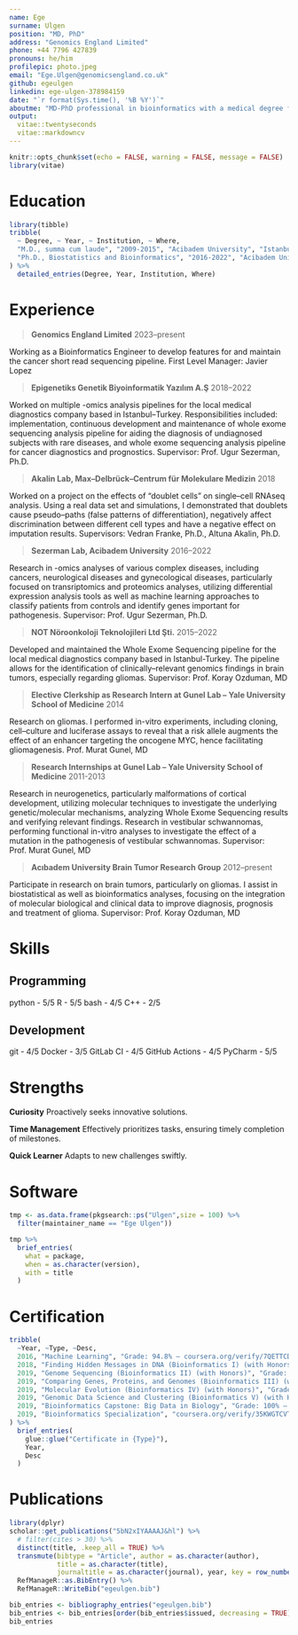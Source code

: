 ```yaml
---
name: Ege
surname: Ulgen
position: "MD, PhD"
address: "Genomics England Limited"
phone: +44 7796 427839
pronouns: he/him
profilepic: photo.jpeg
email: "Ege.Ulgen@genomicsengland.co.uk"
github: egeulgen
linkedin: ege-ulgen-378984159
date: "`r format(Sys.time(), '%B %Y')`"
aboutme: "MD-PhD professional in bioinformatics with a medical degree from Acibadem University in 2015, postdoctoral experience at Yale University in 2016, followed by a PhD in Biostatistics and Bioinformatics in 2022. Currently a Bioinformatics Engineer at Genomics England, where I focus on creating and enhancing software for the cancer genomic medicine service."
output: 
  vitae::twentyseconds
  vitae::markdowncv
---
```


```r
knitr::opts_chunk$set(echo = FALSE, warning = FALSE, message = FALSE)
library(vitae)
```

# Education

```r
library(tibble)
tribble(
  ~ Degree, ~ Year, ~ Institution, ~ Where,
  "M.D., summa cum laude", "2009-2015", "Acibadem University", "Istanbul, Turkey",
  "Ph.D., Biostatistics and Bioinformatics", "2016-2022", "Acibadem University", "Istanbul, Turkey",
) %>% 
  detailed_entries(Degree, Year, Institution, Where)
```

# Experience

> **Genomics England Limited** \hfill 2023--present

Working as a Bioinformatics Engineer to develop features for and maintain the cancer short read sequencing pipeline. First Level Manager: Javier Lopez

> **Epigenetiks Genetik Biyoinformatik Yazılım A.Ş** \hfill 2018--2022

Worked on multiple -omics analysis pipelines for the local medical diagnostics company based in Istanbul--Turkey. Responsibilities included: implementation, continuous development and maintenance of whole exome sequencing analysis pipeline for aiding the diagnosis of undiagnosed subjects with rare diseases, and whole exome sequencing analysis pipeline for cancer diagnostics and prognostics. Supervisor: Prof. Ugur Sezerman, Ph.D.

> **Akalin Lab, Max--Delbrück--Centrum für Molekulare Medizin** \hfill 2018

Worked on a project on the effects of "doublet cells" on single--cell RNAseq analysis. Using a real data set and simulations, I demonstrated that doublets cause pseudo--paths (false patterns of differentiation), negatively affect discrimination between different cell types and have a negative effect on imputation results. Supervisors: Vedran Franke, Ph.D., Altuna Akalin, Ph.D.

> **Sezerman Lab, Acibadem University** \hfill 2016--2022

Research in -omics analyses of various complex diseases, including cancers, neurological diseases and gynecological diseases, particularly focused on transriptomics and proteomics analyses, utilizing differential expression analysis tools as well as machine learning approaches to classify patients from controls and identify genes important for pathogenesis. Supervisor: Prof. Ugur Sezerman, Ph.D.

> **NOT Nöroonkoloji Teknolojileri Ltd Şti.** \hfill 2015--2022

Developed and maintained the Whole Exome Sequencing pipeline for the local medical diagnostics company based in Istanbul-Turkey. The pipeline allows for the identification of clinically--relevant genomics findings in brain tumors, especially regarding gliomas. Supervisor: Prof. Koray Ozduman, MD

> **Elective Clerkship as Research Intern at Gunel Lab -- Yale University School of Medicine** \hfill 2014

Research on gliomas. I performed in-vitro experiments, including cloning, cell--culture and luciferase assays to reveal that a risk allele augments the effect of an enhancer targeting the oncogene MYC, hence facilitating gliomagenesis. Prof. Murat Gunel, MD

> **Research Internships at Gunel Lab -- Yale University School of Medicine** \hfill 2011-2013

Research in neurogenetics, particularly malformations of cortical development, utilizing molecular techniques to investigate the underlying genetic/molecular mechanisms, analyzing Whole Exome Sequencing results and verifying relevant findings. Research in vestibular schwannomas, performing functional in-vitro analyses to investigate the effect of a mutation in the pathogenesis of vestibular schwannomas. Supervisor: Prof. Murat Gunel, MD

> **Acıbadem University Brain Tumor Research Group** \hfill 2012--present

Participate in research on brain tumors, particularly on gliomas. I assist in biostatistical as well as bioinformatics analyses, focusing on the integration of molecular biological and clinical data to improve diagnosis, prognosis and treatment of glioma. Supervisor: Prof. Koray Ozduman, MD

# Skills

## Programming

python - 5/5 \hfill R - 5/5 \hfill bash - 4/5 \hfill C++ - 2/5

## Development

git - 4/5 \hfill Docker - 3/5 \hfill GitLab CI - 4/5 \hfill GitHub Actions - 4/5 \hfill PyCharm - 5/5

# Strengths

**Curiosity** \hfill Proactively seeks innovative solutions.

**Time Management** \hfill Effectively prioritizes tasks, ensuring timely completion of milestones.

**Quick Learner** \hfill Adapts to new challenges swiftly.

# Software

```r
tmp <- as.data.frame(pkgsearch::ps("Ulgen",size = 100) %>%
  filter(maintainer_name == "Ege Ulgen"))

tmp %>%
  brief_entries(
    what = package, 
    when = as.character(version), 
    with = title
  )
```

# Certification

```r
tribble(
  ~Year, ~Type, ~Desc,
  2016, "Machine Learning", "Grade: 94.8% – coursera.org/verify/7QETTCDWHXHP",
  2018, "Finding Hidden Messages in DNA (Bioinformatics I) (with Honors)", "Grade: 96.0% – coursera.org/verify/B5Y2QZ4AWTCL",
  2019, "Genome Sequencing (Bioinformatics II) (with Honors)", "Grade: 99.0% – coursera.org/verify/242DMGMNGFXA",
  2019, "Comparing Genes, Proteins, and Genomes (Bioinformatics III) (with Honors)", "Grade: 100% – coursera.org/verify/N3B77QC9N7V6",
  2019, "Molecular Evolution (Bioinformatics IV) (with Honors)", "Grade: 100% – coursera.org/verify/TM3MWQPRPS47",
  2019, "Genomic Data Science and Clustering (Bioinformatics V) (with Honors)", "Grade: 94.0% – coursera.org/verify/AGX8F2V8PU3G",
  2019, "Bioinformatics Capstone: Big Data in Biology", "Grade: 100% – coursera.org/verify/9AKDLPVN9M2U",
  2019, "Bioinformatics Specialization", "coursera.org/verify/35KWGTCVTJX8"
) %>% 
  brief_entries(
    glue::glue("Certificate in {Type}"),
    Year, 
    Desc
  )
```

# Publications

```r
library(dplyr)
scholar::get_publications("5bN2xIYAAAAJ&hl") %>% 
  # filter(cites > 30) %>% 
  distinct(title, .keep_all = TRUE) %>%
  transmute(bibtype = "Article", author = as.character(author),
            title = as.character(title),
            journaltitle = as.character(journal), year, key = row_number()) %>% 
  RefManageR::as.BibEntry() %>% 
  RefManageR::WriteBib("egeulgen.bib")

bib_entries <- bibliography_entries("egeulgen.bib")
bib_entries <- bib_entries[order(bib_entries$issued, decreasing = TRUE), ]
bib_entries
```
